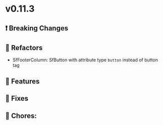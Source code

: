 
<Meta title="Releases/v0.11.x - Latest Minor/v0.11.3 - Latest/Change log" />

# v0.11.3

## ❗ Breaking Changes

## 🔨 Refactors

- SfFooterColumn: SfButton with attribute type `button` instead of button tag 

## 🚀 Features

## 🐛 Fixes

## 🧹 Chores:

